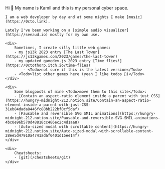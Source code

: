 

<Layout>
    Hi 👋 My name is Kamil and this is my personal cyber space.
    
    I am a web developer by day and at some nights I make [music](https://0cto.link).

    Lately I've been working on a [simple audio visualizer](https://seeaud.io) mostly for my own use.

    <div>
        Sometimes, I create silly little web games:
        - my js13k 2023 entry [The Last Tower](https://js13kgames.com/2023/games/the-last-tower)
        - my updated gamedev.js 2023 entry [Time flies!](https://0ctothorp.itch.io/time-flies)
            - <Todo>not sure if this is the latest version</Todo>
        - <Todo>list other games here (yeah I like todos 🙈)</Todo>
    </div>

    <div>
        Some blogposts of mine <Todo>move them to this site</Todo>:
        - [Contain an aspect-ratio element inside a parent with just CSS](https://hungry-midnight-212.notion.site/Contain-an-aspect-ratio-element-inside-a-parent-with-just-CSS-31eb84dada8446fc88bb222bf0cf5daf)
        - [Pausable and reversible SVG SMIL animations](https://hungry-midnight-212.notion.site/Pausable-and-reversible-SVG-SMIL-animations-4bc0e96b570d48818cc486ec2c4d1aa8)
        - [Auto-sized modal with scrollable content](https://hungry-midnight-212.notion.site/Auto-sized-modal-with-scrollable-content-28ee5d47910a4741adaf0401d15ee14f)
    </div>

    <div>
        Cheatsheets:
        - [git](/cheatsheets/git)
    </div>

</Layout>

